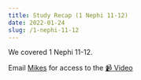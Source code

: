 ```yaml
---
title: Study Recap (1 Nephi 11-12)
date: 2022-01-24
slug: /1-nephi-11-12
---
```


We covered 1 Nephi 11-12.

Email [Mikes](mailto:models.prelims-0d@icloud.com) for access to the [📹 Video](https://www.youtube.com/watch?v=Kqf16E6VLCM)

